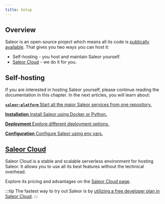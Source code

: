```yaml
---
title: Setup
---
```



## Overview

Saleor is an open-source project which means all its code is [publically available](https://github.com/saleor). That gives you two ways you can host it:

- Self-hosting - you host and maintain Saleor yourself.
- [Saleor Cloud](https://saleor.io/pricing/) - we do it for you.

## Self-hosting

If you are interested in hosting Saleor yourself, please continue reading the documentation in this chapter. In the next articles, you will learn about:

<CardGrid>

[**`saleor-platform`** Start all the major Saleor services from one repository.](https://github.com/saleor/saleor-platform)

[**Installation** Install Saleor using Docker or Python.](developer/installation.mdx)

[**Deployment** Explore different deployment options.](developer/getting-started/deployment.mdx)

[**Configuration** Configure Saleor using env vars.](developer/running-saleor/configuration.mdx)

</CardGrid>

## [Saleor Cloud](https://saleor.io/pricing/)

Saleor Cloud is a stable and scalable serverless environment for hosting Saleor. It allows you to use all its best features without the technical overhead.

Explore its pricing and advantages on the [Saleor Cloud page](https://saleor.io/pricing/).

:::tip
The fastest way to try out Saleor is by [utilizing a free developer plan in Saleor Cloud](https://cloud.saleor.io/signup).
:::
